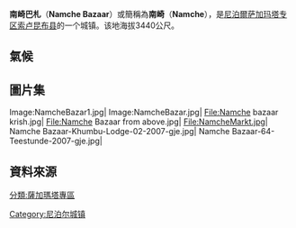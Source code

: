 {{Infobox settlement
|name          =  南崎巴札
|other_name             = Namche Bazaar
|native_name            =  नाम्चे
|nickname               = 
|settlement_type        = 城镇
|motto                  =
<!-- images and maps  -->
|image_skyline          = Namche Bazaar Nepal.jpg
|imagesize              = 
|image_caption          = 南崎巴札與位於西南方的[[崗德里峰|崗德里峰]]
|image_flag             =
|image_seal             =
|image_map              =
|mapsize                =
|map_caption            =
|pushpin_map            =Nepal <!-- the name of a location map as per http://en.wikipedia.org/wiki/Template:Location_map -->
|pushpin_label_position =bottom
|pushpin_mapsize        = 300
|pushpin_map_caption    =Location in Nepal
<!-- Location -->
|subdivision_type       = 国家
|subdivision_name       = 尼泊尔
|subdivision_type1      = [[尼泊尔行政区划|专区]]
|subdivision_name1      = [[萨加玛塔专区|萨加玛塔专区]]
|subdivision_type2      = [[县_(尼泊尔)|县]]
|subdivision_name2      = [[索卢坤布县|索卢坤布县]]
|<!-- Politics -->
|government_footnotes   =
|government_type        =
|leader_title           =
|leader_name            =
|leader_title1          =  <!-- for places with, say, both a mayor and a city manager -->
|leader_name1           =
|established_title      =  <!-- Settled -->
|established_date       =
<!-- Area    -->
|unit_pref                =  <!--Enter: Imperial, if Imperial (metric) is desired-->
|area_footnotes           =
|area_total_km2           = <!-- ALL fields dealing with a measurements are subject to automatic unit conversion-->
<!-- Population   -->
|population_as_of               = 1991
|population_footnotes           =
|population_note                =
|population_total               = 1647
|population_blank1_title        = Ethnicities
|timezone               = [[尼泊爾時區|尼泊爾時區]] 
|utc_offset             = +5:45
|timezone_DST           =
|utc_offset_DST         =
|latd= 27|latm = 49|latNS = N
|longd= 86|longm = 43|longEW = E
|coordinates_display = title
|coordinates_type = region:NP
|elevation_footnotes    =  
|elevation_m            = 3440
|postal_code_type       = 
|postal_code            = 56002
|area_code              = 038
|blank_name             =
|blank_info             =
|website                =
|footnotes              =
}}

'''南崎巴札'''（'''Namche Bazaar'''）或簡稱為'''南崎'''（'''Namche'''），是[[尼泊爾|尼泊爾]][[萨加玛塔专区|萨加玛塔专区]][[索卢昆布县|索卢昆布县]]的一个城镇。该地海拔3440公尺。

==氣候==

{{Weather box
|location = 南崎巴札
|metric first = yes
|single line = yes
|Jan high C = 7
|Feb high C = 6
|Mar high C = 9
|Apr high C = 12
|May high C = 14
|Jun high C = 15
|Jul high C = 16
|Aug high C = 16
|Sep high C = 15
|Oct high C = 12
|Nov high C = 9
|Dec high C = 7
|year high C = 11
|Jan low C = -8
|Feb low C = -6
|Mar low C = -3
|Apr low C = 1
|May low C = 4
|Jun low C = 6
|Jul low C = 8
|Aug low C = 8
|Sep low C = 6
|Oct low C = 2
|Nov low C = 3
|Dec low C = -6
|year low C = 1
|Jan precipitation mm = 26
|Feb precipitation mm = 23
|Mar precipitation mm = 34
|Apr precipitation mm = 26
|May precipitation mm = 41
|Jun precipitation mm = 140
|Jul precipitation mm = 243
|Aug precipitation mm = 243
|Sep precipitation mm = 165
|Oct precipitation mm = 78
|Nov precipitation mm = 9
|Dec precipitation mm = 39
|year precipitation mm = 1067
|source 1 = thamel.com<ref>{{cite web | title = Climatological Data for Selected Trekking Towns | url = http://www.thamel.com/htms/climatological_Data.htm | publisher = thamel.com | accessdate = November 13, 2003 | archive-date = 2020-10-28 | archive-url = https://web.archive.org/web/20201028143300/https://www.thamel.com/htms/climatological_Data.htm | dead-url = no }}</ref>
|date=August 2010
}}

==圖片集==
<gallery>
Image:NamcheBazar1.jpg|
Image:NamcheBazar.jpg|
File:Namche bazaar krish.jpg|
File:Namche Bazaar from above.jpg|
File:NamcheMarkt.jpg|
Namche Bazaar-Khumbu-Lodge-02-2007-gje.jpg|
Namche Bazaar-64-Teestunde-2007-gje.jpg|
</gallery>

==資料來源==
{{Reflist}}

[[Category:尼泊尔城镇|Category:尼泊尔城镇]]
[[分類:薩加瑪塔專區|分類:薩加瑪塔專區]]